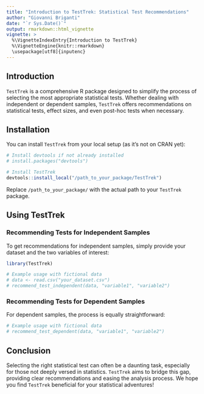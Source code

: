```yaml
---
title: "Introduction to TestTrek: Statistical Test Recommendations"
author: "Giovanni Briganti"
date: "`r Sys.Date()`"
output: rmarkdown::html_vignette
vignette: >
  %\VignetteIndexEntry{Introduction to TestTrek}
  %\VignetteEngine{knitr::rmarkdown}
  \usepackage[utf8]{inputenc}
---
```


## Introduction

`TestTrek` is a comprehensive R package designed to simplify the process of selecting the most appropriate statistical tests. Whether dealing with independent or dependent samples, `TestTrek` offers recommendations on statistical tests, effect sizes, and even post-hoc tests when necessary. 

## Installation

You can install `TestTrek` from your local setup (as it's not on CRAN yet):

```r
# Install devtools if not already installed
# install.packages("devtools")

# Install TestTrek
devtools::install_local("/path_to_your_package/TestTrek")
```

Replace `/path_to_your_package/` with the actual path to your `TestTrek` package.

## Using TestTrek

### Recommending Tests for Independent Samples

To get recommendations for independent samples, simply provide your dataset and the two variables of interest:

```r
library(TestTrek)

# Example usage with fictional data
# data <- read.csv("your_dataset.csv")
# recommend_test_independent(data, "variable1", "variable2")
```

### Recommending Tests for Dependent Samples

For dependent samples, the process is equally straightforward:

```r
# Example usage with fictional data
# recommend_test_dependent(data, "variable1", "variable2")
```

## Conclusion

Selecting the right statistical test can often be a daunting task, especially for those not deeply versed in statistics. `TestTrek` aims to bridge this gap, providing clear recommendations and easing the analysis process. We hope you find `TestTrek` beneficial for your statistical adventures!
